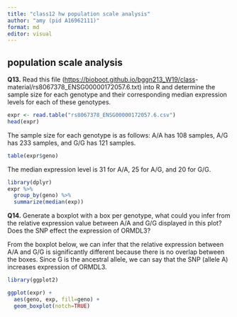 ```yaml
---
title: "class12 hw population scale analysis"
author: "amy (pid A16962111)"
format: md
editor: visual
---
```


## population scale analysis

**Q13.** Read this file ([https://bioboot.github.io/bggn213_W19/class](https://bioboot.github.io/bggn213_W19/class-)-material/rs8067378_ENSG00000172057.6.txt) into R and determine the sample size for each genotype and their corresponding median expression levels for each of these genotypes.

```r
expr <- read.table("rs8067378_ENSG00000172057.6.csv")
head(expr)
```

The sample size for each genotype is as follows: A/A has 108 samples, A/G has 233 samples, and G/G has 121 samples.

```r
table(expr$geno)
```

The median expression level is 31 for A/A, 25 for A/G, and 20 for G/G.

```r
library(dplyr)
expr %>%
  group_by(geno) %>%
  summarize(median(exp))
```

**Q14.** Generate a boxplot with a box per genotype, what could you infer from the relative expression value between A/A and G/G displayed in this plot? Does the SNP effect the expression of ORMDL3?

From the boxplot below, we can infer that the relative expression between A/A and G/G is significantly different because there is no overlap between the boxes. Since G is the ancestral allele, we can say that the SNP (allele A) increases expression of ORMDL3.

```r
library(ggplot2)

ggplot(expr) +
  aes(geno, exp, fill=geno) +
  geom_boxplot(notch=TRUE)
```
